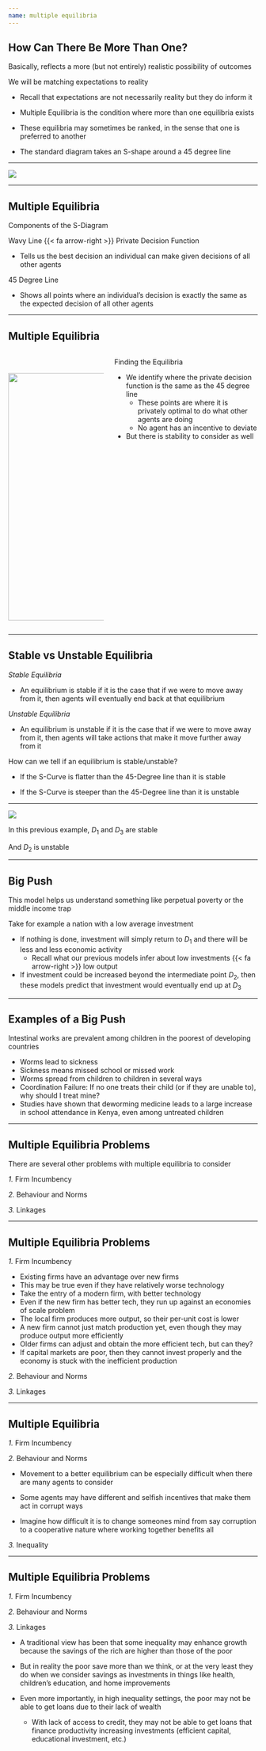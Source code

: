 ```yaml
---
name: multiple equilibria
---
```


## How Can There Be More Than One?

Basically, reflects a more (but not entirely) realistic possibility of outcomes

We will be matching [expectations]{.hi} to [reality]{.hi}

::: {.incremental}
- Recall that [expectations]{.hi} are not necessarily reality but they do inform it 

- [Multiple Equilibria]{.hp} is the condition where [more than one equilibria exists]{.hi}

- These equilibria may sometimes be [ranked]{.hi}, in the sense that one is preferred to another

- The standard diagram takes an S-shape around a 45 degree line
:::

---

![](images/multiple-eq-ex.png){fig-align="center"}

---

## Multiple Equilibria 

Components of the [S-Diagram]{.hi}

::: {.vertical-center}

[Wavy Line]{.hi} {{< fa arrow-right >}} [Private Decision Function]{.hi}

::: {.fragment}
- Tells us the best decision an individual can make [given decisions of all other agents]{.hi}
:::

[45 Degree Line]{.hi}

::: {.fragment}
- Shows all points where an [individual's decision is exactly the same as the expected decision]{.hi} of all other agents
:::

:::

---

## Multiple Equilibria

:::: {.columns}

::: {.column width="40%"}

<br>

![](images/multiple-eq-ex.png){fig-align="left" height="500"}

:::

::: {.column width="60%"}
[Finding the Equilibria]{.hi .align-center}

::: {.incremental}
- We identify where the [private decision function]{.hi} is the same as the [45 degree line]{.hi}
    - These points are where it is privately optimal to do what other agents are doing
    - No agent has an incentive to deviate
- But there is [stability]{.hp} to consider as well
:::

:::

::::

---

## Stable vs Unstable Equilibria

[_Stable Equilibria_]{.hp}

- An [equilibrium is]{.hi} [stable]{.hi-green} if it is the case that if we were to move away from it, then agents will eventually end back at that equilibrium

[_Unstable Equilibria_]{.hp}

- An [equilibrium is]{.hi} [unstable]{.hi-red} if it is the case that if we were to move away from it, then agents will take actions that make it move further away from it

::: {.fragment}
[How can we tell if an equilibrium is stable/unstable?]{.hi}
:::

::: {.incremental}
- If the [S-Curve]{.hi} is [flatter]{.hi-green} than the [45-Degree line]{.h} than it is [stable]{.hi-green}

- If the [S-Curve]{.hi} is [steeper]{.hi-red} than the [45-Degree line]{.h} than it is [unstable]{.hi-red}
:::

---

![](images/multiple-eq-ex.png){fig-align="center"}

::: {.fragment}
In this previous example, $D_{1}$ and $D_{3}$ are [stable]{.hi-green}

And $D_{2}$ is [unstable]{.hi-red}
:::

---

## Big Push

This model helps us understand something like perpetual poverty or the middle income trap

::: {.fragment}
Take for example a nation with a [low average investment]{.hi}
:::

::: {.incremental}
- If nothing is done, investment will simply return to $D_{1}$ and there will be less and less economic activity
    - Recall what our previous models infer about low investments [{{< fa arrow-right >}} low output]{.hi}

- If investment could be increased beyond the intermediate point $D_{2}$, then these models predict that investment would eventually end up at $D_{3}$ 
:::

---

## Examples of a Big Push

[Intestinal works are prevalent among children in the poorest of developing countries]{.hi .align-center}

::: {.incremental}
- Worms lead to sickness 
- Sickness means missed school or missed work
- Worms spread from children to children in several ways
- [Coordination Failure:]{.hp} If no one treats their child (or if they are unable to), why should I treat mine?
- Studies have shown that deworming medicine leads to a large increase in school attendance in Kenya, even among untreated children
:::

---

## Multiple Equilibria Problems

There are several other problems with multiple equilibria to consider

[_1._]{.hp} [Firm Incumbency]{.hi}

[_2._]{.hp} [Behaviour and Norms]{.hi}

[_3._]{.hp} [Linkages]{.hi}

---

## Multiple Equilibria Problems

[_1._]{.hp} [Firm Incumbency]{.hi}

::: {.incremental .small}
- Existing firms have an advantage over new firms
- This may be true even if they have relatively worse technology
- Take the entry of a modern firm, with better technology 
- Even if the new firm has better tech, they run up against an economies of scale problem
- The local firm produces more output, so their per-unit cost is lower
- A new firm cannot just match production yet, even though they may produce output more efficiently
- Older firms can adjust and obtain the more efficient tech, [but can they?]{.hi .fragment}
- If capital markets are poor, then they cannot invest properly and the economy is stuck with the inefficient production 
:::

::: {.faded}
[_2._]{.hp} [Behaviour and Norms]{.hi}

[_3._]{.hp} [Linkages]{.hi}
:::

---

## Multiple Equilibria

::: {.faded}
[_1._]{.hp} [Firm Incumbency]{.hi}
:::

[_2._]{.hp} [Behaviour and Norms]{.hi}

::: {.incremental}
- Movement to a better equilibrium can be especially difficult when there are many agents to consider

- Some agents may have different and selfish incentives that make them act in corrupt ways

- Imagine how difficult it is to change someones mind from say corruption to a cooperative nature where working together benefits all
:::

::: {.faded}
[_3._]{.hp} [Inequality]{.hi}
:::

---

## Multiple Equilibria Problems

::: {.faded}
[_1._]{.hp} [Firm Incumbency]{.hi}

[_2._]{.hp} [Behaviour and Norms]{.hi}
:::

[_3._]{.hp} [Linkages]{.hi}

- A traditional view has been that [some inequality]{.hi} may enhance growth because [the savings of the rich are higher than those of the poor]{.hi}

::: {.fragment .small}
- But in reality the poor save more than we think, or at the very least they do when we consider savings as investments in things like health, children's education, and home improvements

- Even more importantly, in high inequality settings, the poor may not be able to get loans due to their lack of wealth
    - With lack of access to credit, they may not be able to get loans that finance productivity increasing investments (efficient capital, educational investment, etc.)
:::